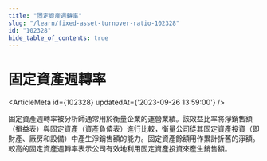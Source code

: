 ```yaml
---
title: "固定資產週轉率"
slug: "/learn/fixed-asset-turnover-ratio-102328"
id: "102328"
hide_table_of_contents: true
---
```



# 固定資產週轉率

<ArticleMeta id={102328} updatedAt={'2023-09-26 13:59:00'} />
<div className='border-solid border-b border-t-0 my-4 border-[var(--ifm-color-gray-300)]' />

固定資產週轉率被分析師通常用於衡量企業的運營業績。該效益比率將淨銷售額（損益表）與固定資產（資產負債表）進行比較，衡量公司從其固定資產投資（即財產、廠房和設備）中產生淨銷售額的能力。固定資產餘額用作累計折舊的淨額。較高的固定資產週轉率表示公司有效地利用固定資產投資來產生銷售額。
